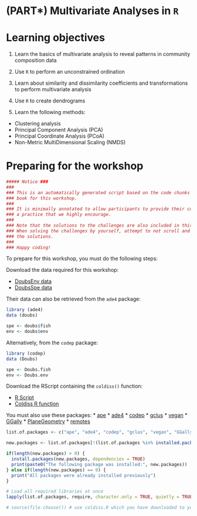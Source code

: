 # (PART\*) Multivariate Analyses in `R` {-}

# Learning objectives


1. Learn the basics of multivariate analysis to reveal patterns in community composition data

2. Use `R` to perform an unconstrained ordination

3. Learn about similarity and dissimilarity coefficients and transformations to perform multivariate analysis

4. Use `R` to create dendrograms

5. Learn the following methods:

  * Clustering analysis
  * Principal Component Analysis (PCA)
  * Principal Coordinate Analysis (PCoA)
  * Non-Metric MultiDimensional Scaling (NMDS)
  
# Preparing for the workshop

```r
##### Notice ###
###                                                                             #
### This is an automatically generated script based on the code chunks from the #
### book for this workshop.                                                     #
###                                                                             #
### It is minimally annotated to allow participants to provide their comments:  # 
### a practice that we highly encourage.                                        #
###                                                                             #
### Note that the solutions to the challenges are also included in this script. #
### When solving the challenges by yourself, attempt to not scroll and peek at  #
### the solutions.                                                              #
###                                                                             #
### Happy coding!                                                               #

```

To prepare for this workshop, you must do the following steps:

Download the data required for this workshop:

- [DoubsEnv data](http://qcbs.ca/wiki/_media/DoubsEnv.csv)
- [DoubsSpe data](http://qcbs.ca/wiki/_media/DoubsSpe.csv)

Their data can also be retrieved from the `ade4` package:
```r
library (ade4)
data (doubs)

spe <- doubs$fish
env <- doubs$env
```

Alternatively, from the `codep` package:
```r
library (codep)
data (Doubs)

spe <- Doubs.fish
env <- Doubs.env
```

Download the RScript containing the `coldiss()` function:

- [R Script](http://qcbs.ca/wiki/_media/multivar1_e.r)
- [Coldiss R function](http://qcbs.ca/wiki/_media/coldiss.R)

You must also use these packages:
* [ape](https://cran.r-project.org/package=ape)
* [ade4](https://cran.r-project.org/package=ade4)
* [codep](https://cran.r-project.org/package=codep)
* [gclus](https://cran.r-project.org/package=gclus)
* [vegan](https://cran.r-project.org/package=vegan)
* [GGally](https://cran.r-project.org/package=GGally)
* [PlaneGeometry](https://cran.r-project.org/package=PlaneGeometry)
* [remotes](https://cran.r-project.org/package=remotes)

```r
list.of.packages <- c("ape", "ade4", "codep", "gclus", "vegan", "GGally", "PlaneGeometry", "remotes", "matlib")

new.packages <- list.of.packages[!(list.of.packages %in% installed.packages()[,"Package"])]

if(length(new.packages) > 0) {
  install.packages(new.packages, dependencies = TRUE) 
  print(paste0("The following package was installed:", new.packages)) 
} else if(length(new.packages) == 0) {
  print("All packages were already installed previously")
}

# Load all required libraries at once
lapply(list.of.packages, require, character.only = TRUE, quietly = TRUE)

# source(file.choose()) # use coldiss.R which you have downloaded to your own directory
```

